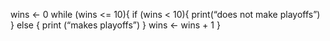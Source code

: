wins <- 0
while (wins <= 10){
    if (wins < 10){
        print("does not make playoffs")
    } else {
        print ("makes playoffs")
    }
    wins <- wins + 1
}